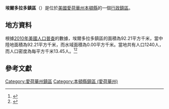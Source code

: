 {{noteTA
|G1=USState
|G2=地名
|G3=Unit
}}
{{Infobox settlement
|official_name            = 埃爾多拉多鎮區
|native_name = Eldorado Township
|settlement_type          = [[行政鎮區|行政鎮區]]
|image_skyline            = 
|imagesize                = 
|image_map                = Map highlighting Eldorado Township, Benton County, Iowa.svg
|mapsize                  = 250px
|pushpin_map  =USA Iowa
|pushpin_label = 埃爾多拉多鎮區
|pushpin_label_position   = top
|pushpin_map_caption      = 埃爾多拉多鎮區在愛荷華州的位置
|subdivision_type         = [[世界政區索引|國家]]
|subdivision_type1        = [[美国州份|州份]]
|subdivision_type2        = [[愛荷華州行政区划|縣]]
|subdivision_name         = [[美国|美国]]
|subdivision_name1        = [[愛荷華州|愛荷華州]]
|subdivision_name2        = [[本頓縣_(愛荷華州)|本頓縣]]
|elevation_ft             = 942
|elevation_m              = 287
|timezone                 = [[北美中部時區|北美中部時區]]
|area_total_km2           = 92.21
|area_land_km2            = 92.21
|area_water_km2           = 0.00
|area_total_sq_mi         = 
|area_land_sq_mi          = 
|area_water_sq_mi         = 
|population_as_of         = [[2010年美國人口普查|2010]]
|population_footnotes     = 
|population_total         = 1240
|population_density_km2   = auto
|population_density_sq_mi = auto
|utc_offset               = -6
|coordinates              = {{coord|41|59|36|N|92|00|35|W|type:city_region:US-AL_source:GNS-enwiki|display=inline,title}}
| coor_pinpoint           = 
| coordinates_footnotes   = 
|timezone_DST             = CDT
|utc_offset_DST           = -5
|postal_code_type         = [[美國郵區編號|郵區編號]]
|postal_code              = 52209, 52315, 52346, 52354
|area_code                = {{link-en|电话区号319|Area code 319|319}}
|blank_name = [[地名信息系统|GNIS ID]]
|blank_info = 467771
}}
'''埃爾多拉多鎮區'''（{{lang-en|Eldorado Township}}）是位於[[美國|美國]][[愛荷華州|愛荷華州]][[本頓縣_(愛荷華州)|本頓縣]]的一個[[行政鎮區|行政鎮區]]。

== 地方資料 ==
根據[[2010年美國人口普查|2010年美國人口普查]]的數據，埃爾多拉多鎮區的面積為92.21平方千米，當中陸地面積為92.21平方千米，而水域面積為0.00平方千米。當地共有人口1240人，而人口密度為每平方千米13.45人。<ref name="GR8">{{cite web|url=http://factfinder2.census.gov|publisher=[[美国人口调查局|美国人口调查局]]|accessdate=2011-05-14|title=American FactFinder|archive-date=2013-09-11|archive-url=https://web.archive.org/web/20130911234518/http://factfinder2.census.gov/|dead-url=no}}</ref><ref>{{cite web|url=https://www.citypopulation.de/en/usa/iowa/admin/|title=USA: Iowa (Counties and Townships) - City Population}}</ref>

== 參考文獻 ==
{{reflist}}

{{本頓縣 (愛荷華州)}}

{{DEFAULTSORT:Eldorado Township}}
[[Category:愛荷華州鎮區|Category:愛荷華州鎮區]]
[[Category:本頓縣鎮區_(愛荷華州)|Category:本頓縣鎮區 (愛荷華州)]]

{{Iowa-geo-stub}}